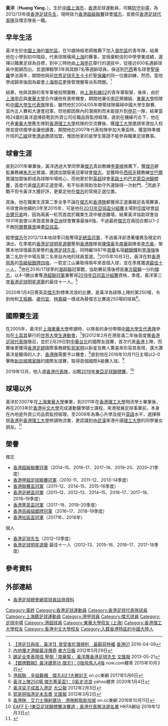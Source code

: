 {{Infobox football biography
| name            = 黃洋 <br> Huang Yang
| image           = Huang Yang.JPG
| fullname        = 黃洋
| nickname        = [[黃洋|黃洋]]大哥
| birth_date      = {{birth date and age|1983|10|19}}
| birth_place     = [[中國|中國]]，[[上海市|上海市]]
| height          = {{height|m=1.78}}
| position        = [[防守中場|防守中場]]
| currentclub     = [[傑志體育會|傑志]]
| clubnumber      = 19
| youthyears1     = 1994–2000
| youthclubs1     = [[上海申花足球俱樂部|上海申花]]
| youthyears2     = 2000
| youthclubs2     = [[聖保羅足球會|聖保羅]]
| youthyears3     = 2000–2001
| youthclubs3     = [[波圖加沙足球會|波圖加沙]]
| youthyears4     = 2001–2005
| youthclubs4     = [[上海申花足球俱樂部|上海申花]]
| years1 = 2005–2006
| clubs1 = [[上海申花足球俱樂部|上海申花]]
| caps1  = 0
| goals1 = 0
| years2 = 2005–2006
| clubs2 = → [[上海浦東中邦足球俱樂部|上海群英]] 
| caps2  = 24
| goals2 = 0
| collegeyears= 2006–2011
| college1      =[[香港理工大學|香港理工大學]]
| collegeyears2= 2012–2013
| college2      =[[香港中文大學|香港中文大學]]
| caps3 = 0
| goals3 = 0
| years4 = 2011–
| clubs4 = [[傑志體育會|傑志]]
| caps4  = 250
| goals4 = 3
| nationalyears1 = 2012–
| nationalteam1  = [[香港足球代表隊|香港]]
| nationalcaps1  = 64
| nationalgoals1 = 1
| pcupdate = 
| ntupdate = 2022年6月16日
}}

'''黃洋'''（'''Huang Yang'''，{{bd|1983年|10月19日|catIdx=Huang Yang}}），生於[[中國|中國]][[上海市|上海市]]，[[香港|香港]]足球運動員，司職[[防守中場|防守中場]]，為2012/13年度[[香港足球先生|香港足球先生]]，現時效力[[香港超級聯賽|香港超級聯賽]]球會[[傑志體育會|傑志]]，並擔任[[香港足球代表隊|香港足球代表隊]]及傑志隊長一職。

==早年生活==
黃洋生於[[中國|中國]][[上海|上海]]的[[普陀區|普陀區]]，在10歲時經老師推薦下加入[[普陀區|普陀區]]的青年隊，結果他在小學到初中階段，代表球隊橫掃[[上海|上海]]的賽事，並捨棄較佳的中學學業成績，選擇以職業足球為目標，到中三時他由[[上海申花足球俱樂部|上海申花]]舉行的選拔中，從接近600名適齡球員中脫穎而出，並選擇輟學3年與其餘7名等適齡球員，保送到[[巴西|巴西]]著名球會[[聖保羅足球會|聖保羅]]學法兩年，期間他與前[[世界足球先生|世界足球先生]][[卡卡|卡卡]]於[[聖保羅足球會|聖保羅]]的同一位置訓練，然而，當他學成歸來後因為屬會[[上海申花足球俱樂部|上海申花]]更換管理層等派系問題。<ref>[http://www.hk01.com/%E9%AB%94%E8%82%B2/15487/-%E6%B8%AF%E8%B6%B3%E6%97%A5%E8%88%87%E5%A4%9C-%E9%BB%83%E6%B4%8B1-%E6%9B%BE%E5%8F%97%E5%AE%B3%E6%96%BC%E6%BD%9B%E8%A6%8F%E5%89%87-%E6%9C%80%E5%8E%AD%E6%83%A1%E7%89%B9%E6%AC%8A 【港足日與夜．黃洋1】曾受害於潛規則　最厭惡特權] [[香港01|香港01]] 2016-04-09 </ref>

結果，他與其餘的青年軍被投閒置散，由[[上海有線02足球俱樂部|上海有線02]]的青年軍取替，後來，由於[[上海申花足球俱樂部|上海申花]]與[[东华大学_(上海)|東華大學]]合作讓他有進修機會，期間他兼任[[上海申花足球俱樂部|申花]]預備組、[[东华大学_(上海)|東華大學]]校隊和[[中國大學生足球隊|中國大學生代表隊]]隊長，雖然他於2004/05年帶領球隊橫掃中國大學生聯賽、室內五人賽和大運會冠軍，但他都因隊內的潛規則而未能提升到[[上海申花足球俱樂部|申花]]一隊，結果當時24歲的黃洋選擇掛靴到外資公司任職品質監控經理，直到在機緣巧合下，他在代表[[东华大学_(上海)|東華大學]]舊生隊對[[香港理工大學|香港理工大學]]校隊的交流賽後，獲[[香港理工大學|理工大學]]邀請來港加入校隊並提供獎學金讓他讀書，期間他在2007年代表校隊參加大專盃時，獲當時準備升班的[[香港乙組足球聯賽|乙組]]球會[[鹿特丹斯巴達淦源足球會|港迪]]邀請加盟，惟因他拿的是學生簽證不能參與職業足球賽事。

==球會生涯==
直到2011年畢業後，黃洋透過大學同學兼[[傑志體育會|傑志]]青訓教練[[李靈峰|李靈峰]]推薦下，獲[[傑志體育會|傑志]]總監兼教練[[朱志光|朱志光]]賞識，邀請加盟衛冕冠軍球會[[傑志體育會|傑志]]，並獲時任[[西班牙|西班牙]]籍教練[[荷西·甘巴爾|甘巴爾]]賞識加盟後即成為球隊中場核心，而他更於對[[英超|英超]]球會[[車路士足球會|車路士]]的[[2011年巴克萊亞洲錦標賽|巴克萊亞洲錦標賽]]，首度代表[[傑志體育會|傑志]]即正選登場，有不俗表現助攻助守外還錄得一次射門，<ref>[http://orientaldaily.on.cc/cnt/sport/20120529/00286_013.html 內地優才港腳黃洋傳奇] [[東方日報|東方日報]] 2012年5月29日</ref>而處子戰不但令黃洋大獲好評，更奠定他在[[傑志體育會|傑志]]的常規正選位置。

其後，他在職業生涯第二季全季不論在[[傑志體育會|傑志]]和[[香港足球代表隊|香港隊]]都獲得正選兼踢足各場賽事，令球會與他續約3年至2015年，可是他在[[2013年亞洲足協盃|2013年亞協盃分組賽]]主場對[[印度|印度]]球會[[邱吉爾兄弟體育俱樂部|邱吉爾兄弟]]時，因為兩黃一紅而首度於職業生涯中被逐離場，結果黃洋協助球會自1931年創會以來首度晉身[[亞洲|亞洲]]球會賽事最後8強，不過最終[[傑志體育會|傑志]]在兩回合都以1–2不敵[[阿爾費薩里體育會|阿爾費薩里]]緣盡[[2013年亞洲足協盃|亞協盃]]。

縱使[[傑志體育會|傑志]]在2012/13本地球季只能奪得[[2012–13年香港足總盃|足總盃冠軍]]，不過黃洋卻憑著優異及穩定的演出，在季尾的[[香港足球明星選舉|香港足球明星選舉]]壓倒[[香港足球代表隊|香港隊]]隊長[[陳偉豪|陳偉豪]]及[[南華足球隊|南華]]副隊長[[李志豪_(足球運動員)|李志豪]]，榮膺本地球壇最高榮譽的[[香港足球先生|香港足球先生]]，同時繼1987年[[南華足球隊|南華]]名宿[[顧錦輝|顧錦輝]]和[[李海強|李海強]]後第二名防守中場及第二名來自內地的球員當選。<ref>[http://paper.wenweipo.com/2013/05/21/SP1305210017.htm 踢足全季表現佳 壓倒「南華幫」 黃洋膺香港足球先生] [[文汇报_(香港)|文匯報]] 2013-05-21</ref>2015年10月3日，黃洋在對[[香港飛馬足球會|香港飛馬]]的[[2015–16年香港國國高級組銀牌|高級組銀牌四強]]，一箭定江山兼取得兩年來首個入球，並在季尾獲選[[中國香港足球明星選舉|最佳十一人]]，<ref>[http://news.now.com/home/sports/player?newsId=sp13390955316 【銀牌戰報】黃洋建奇功 傑志1：0挫飛馬入4強] now.com體育 2015年10月3日</ref>他在2016/17球季的[[港超聯|港超聯]]冠軍戰，協助賽前落後榜首[[東方龍獅|東方龍獅]]一分的[[傑志體育會|傑志]]，以4–1勝出重奪[[2016–17年香港國超級聯賽|港超聯冠軍]]兼奪得[[2018年亞足聯冠軍聯賽|2018年亞冠盃分組賽]]資格，季尾，黃洋第三度[[香港足球明星選舉|香港足球明星選舉]]的最佳十一人。<ref>[http://hk.on.cc/hk/bkn/cnt/sport/20170506/bkn-20170506162155441-0506_00882_001.html 港超聯　辛祖戴帽　傑志4比1大勝封王] on.cc東網 2017年5月6日</ref>

2020年1月4日菁英盃[[傑志體育會|傑志]]對標準流浪的比賽，是黃洋為球隊上陣的第250場，令到他和[[王振鵬|王振鵬]]、[[盧均宜|盧均宜]]、[[林嘉緯|林嘉緯]]一樣成為替傑志比賽逾250場的球員<ref>[https://hk.sports.yahoo.com/news/%E9%BB%83%E6%B4%8B%E4%B8%8A%E9%99%A3250%E5%A0%B4-%E5%82%91%E5%BF%97%E8%8F%81%E8%8B%B1%E7%9B%831-0%E6%B0%A3%E8%B5%B0%E6%B5%81%E6%B5%AA-105750177.html 黃洋上陣250場 傑志菁英盃1：0氣走流浪] yahoo體育 2020年1月4日</ref>。

==國際賽生涯==
在2005年，黃洋於[[上海|上海]][[东华大学_(上海)|東華大學]]修讀時，以隊長的身份帶領[[中國大學生足球隊|中國大學生代表隊]]參加在[[土耳其|土耳其]]舉行的[[2005年夏季世界大學運動會|世界大學生運動會]]，<ref>[http://www.takungpao.com.hk/news/12/02/03/WF-1447148.htm 黃洋梁子成首入港足]{{dead link|date=2018年5月 |bot=InternetArchiveBot |fix-attempted=yes }} [[大公報|大公報]] 2012年2月3日</ref>到2012年2月在港居滿二年後首度獲[[香港足球代表隊|香港足球代表隊]]徵召，並於2月29日對[[中華台北男子足球代表隊|中華台北]]的國際友誼賽，首次代表[[香港足球代表隊|香港]]上陣，而賽後更獲得[[香港足總|香港足總]]國際事務總監[[郭家明|郭家明]]以新星及教人驚喜來形容其表現，還大讚黃洋是難得的人才、[[香港足球代表隊|香港隊]]需要予以機會，<ref>[http://paper.wenweipo.com/2012/03/02/SP1203020028.htm 郭家明指港足未去盡] [[文汇报_(香港)|文匯報]] 2012年3月2日</ref>直到他在2016年10月11日主場以2–0擊敗[[新加坡國家足球隊|新加坡國家隊]]的國際友誼賽，取得首個國際A級賽入球。<ref>[http://hk.on.cc/hk/bkn/cnt/sport/20161011/bkn-20161011215844833-1011_00882_001.html 香港隊　艾力士傳射建功　港隊輕取新加坡] on.cc東網 2016年10月11日</ref>

2019年12月，他入選[[香港足球代表隊|香港代表隊]]，出戰[[2019年東亞足球錦標賽|2019年東亞足球錦標賽]]。<ref>[https://www.hkfa.com/news_details2/17555 EAFF E-1東亞足球錦標賽決賽週 - 香港代表隊決選名單] HKFA網站 2019年12月3日</ref>

==球場以外==
黃洋於2007年在[[上海|上海]][[东华大学_(上海)|東華大學]]畢業，到2011年在[[香港理工大學|香港理工大學]]物流學士畢業後，再在2013年於[[香港中文大學|香港中文大學]]完成運動醫學碩士課程，來港發展足球事業前，本身在內地是外資公司品質監控經理，至2008年為專心升學及提升[[英語|英語]]水平，選擇移居[[香港|香港]]到[[香港理工大學|香港理工大學]]修讀物流業，更認識到由[[武漢|武漢]]來港升讀[[香港理工大學|理工大學]]的同學兼女朋友。<ref>{{cite web|url=http://football.on.cc/cnt/news/newc/20130924/fbnewc0119x0.html|title=愛香港生活方式 唔做經理南下|date=2013年9月24日|publisher=[[東方日報_(香港)|東方日報]]}}</ref>

==榮譽==
;傑志
* [[香港超級聯賽|香港超級聯賽冠軍]]（2014–15、2016–17、2017–18、2019–20、2020–21季度）
* [[香港甲組足球聯賽|香港甲組足球聯賽冠軍]]（2010-11、2011–12、2013–14季度）
* [[香港聯賽盃|香港聯賽盃冠軍]]（2011–12、2014–15、2015–16季度）
* [[香港足總盃|香港足總盃冠軍]]（2011–12、2012–13、2014–15、2016–17、2017–18、2018–19季度）
* [[香港菁英盃|香港菁英盃冠軍]]（2017–18、2019–20季度）
* [[香港高級組銀牌|香港高級組銀牌冠軍]]（2016–17、2018–19季度）
* [[香港社區盃|香港社區盃冠軍]]（2017年、2018年）
;個人
* [[香港足球先生|香港足球先生]]（2012–13季度）
* [[香港足球明星選舉|香港足球明星選舉]] 最佳十一人（2012–13、2015–16、2016–17、2017–18季度）

==參考資料==
{{reflist}}

==外部連結==
*[https://www.hkfa.com/ch/club/4/detail?player=10999 香港足球總會網頁球員註冊資料]

{{傑志體育會}}
{{香港足球先生}}

{{DEFAULTSORT:Huang Yang}} 
[[Category:黃姓|Category:黃姓]]
[[Category:香港足球運動員|Category:香港足球運動員]]
[[Category:香港足球代表隊球員|Category:香港足球代表隊球員]]
[[Category:上海籍足球運動員|Category:上海籍足球運動員]]
[[Category:港甲球員|Category:港甲球員]]
[[Category:傑志球員|Category:傑志球員]]
[[Category:足球中場|Category:足球中場]]
[[Category:港超球員|Category:港超球員]]
[[Category:東華大學校友_(上海)|Category:東華大學校友 (上海)]]
[[Category:香港理工大學校友|Category:香港理工大學校友]]
[[Category:香港中文大學校友|Category:香港中文大學校友]]
[[Category:入籍香港特區的中國大陸人|Category:入籍香港特區的中國大陸人]]